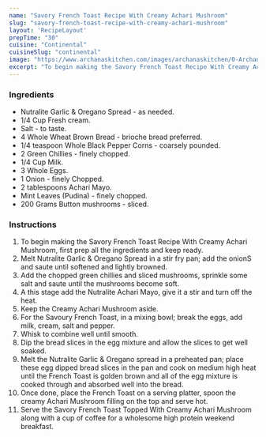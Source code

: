 ---
name: "Savory French Toast Recipe With Creamy Achari Mushroom"
slug: "savory-french-toast-recipe-with-creamy-achari-mushroom"
layout: 'RecipeLayout'
prepTime: "30"
cuisine: "Continental"
cuisineSlug: "continental"
image: "https://www.archanaskitchen.com/images/archanaskitchen/0-Archanas-Kitchen-Recipes/2018/_Savory_French_Toast_Topped_With_Creamy_Achari_Mushroom-2_1600.jpg"
excerpt: "To begin making the Savory French Toast Recipe With Creamy Achari Mushroom, first prep all the ingredients and keep ready"
---

### Ingredients

- Nutralite Garlic & Oregano Spread - as needed.
- 1/4 Cup Fresh cream.
- Salt - to taste.
- 4 Whole Wheat Brown Bread - brioche bread preferred.
- 1/4 teaspoon Whole Black Pepper Corns - coarsely pounded.
- 2 Green Chillies - finely chopped.
- 1/4 Cup Milk.
- 3 Whole Eggs.
- 1 Onion - finely Chopped.
- 2 tablespoons Achari Mayo.
- Mint Leaves (Pudina) - finely chopped.
- 200 Grams Button mushrooms - sliced.

### Instructions

1. To begin making the Savory French Toast Recipe With Creamy Achari Mushroom, first prep all the ingredients and keep ready.
1. Melt Nutralite Garlic & Oregano Spread in a stir fry pan; add the onionS and saute until softened and lightly browned.
1. Add the chopped green chillies and sliced mushrooms, sprinkle some salt and saute until the mushrooms become soft.
1. A this stage add the Nutralite Achari Mayo, give it a stir and turn off the heat.
1. Keep the Creamy Achari Mushroom aside.
1. For the Savoury French Toast, in a mixing bowl; break the eggs, add milk, cream, salt and pepper.
1. Whisk to combine well until smooth.
1. Dip the bread slices in the egg mixture and allow the slices to get well soaked.
1. Melt the Nutralite Garlic & Oregano spread in a preheated pan; place these egg dipped bread slices in the pan and cook on medium high heat until the French Toast is golden brown and all of the egg mixture is cooked through and absorbed well into the bread.
1. Once done, place the French Toast on a serving platter, spoon the creamy Achari Mushroom filling on the top and serve hot.
1. Serve the Savory French Toast Topped With Creamy Achari Mushroom along with a cup of coffee for a wholesome high protein weekend breakfast.
